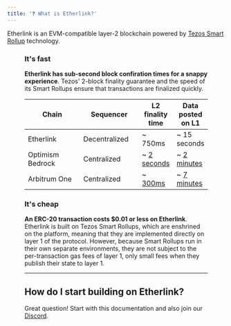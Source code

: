 ```yaml
---
title: '❓ What is Etherlink?'
---
```



Etherlink is an EVM-compatible layer-2 blockchain powered by [Tezos Smart Rollup](https://tezos.com/developers/smart-rollups/) technology. 

<Figure src="/img/god-and-adam.jpg" alt="" />

### It's fast

**Etherlink has sub-second block confiration times for a snappy experience**. Tezos' 2-block finality guarantee and the speed of its Smart Rollups ensure that transactions are finalized quickly.

<table><thead><tr><th width="170">Chain</th><th width="141.33333333333331">Sequencer</th><th>L2 finality time</th><th>Data posted on L1</th></tr></thead><tbody><tr><td>Etherlink</td><td>Decentralized</td><td>~ 750ms</td><td>~ 15 seconds</td></tr><tr><td>Optimism Bedrock</td><td>Centralized</td><td>~ <a href="https://community.optimism.io/docs/developers/build/differences/#blocks">2 seconds</a></td><td>~ <a href="https://optimistic.etherscan.io/batches">2 minutes</a></td></tr><tr><td>Arbitrum One</td><td>Centralized</td><td>~ <a href="https://arbiscan.io/">300ms</a></td><td>~ <a href="https://arbiscan.io/batches">7 minutes</a></td></tr></tbody></table>

### It's cheap

**An ERC-20 transaction costs \$0.01 or less on Etherlink**. Etherlink is built on Tezos Smart Rollups, which are enshrined on the platform, meaning that they are implemented directly on layer 1 of the protocol. However, because Smart Rollups run in their own separate environments, they are not subject to the per-transaction gas fees of layer 1, only small fees when they publish their state to layer 1.

***

## How do I start building on Etherlink?

Great question! Start with this documentation and also join our [Discord](https://discord.gg/etherlink).
